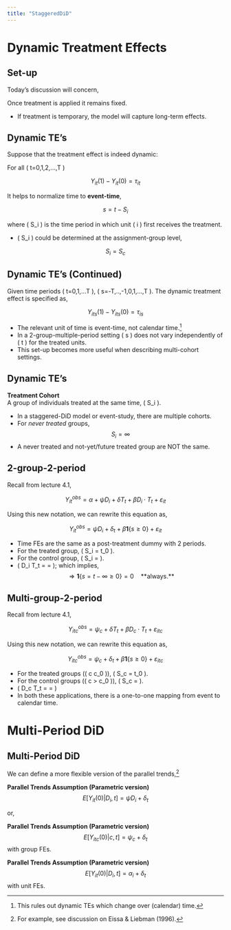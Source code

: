 ```yaml
---
title: "StaggeredDiD"
---
```


# Dynamic Treatment Effects

## Set-up

Today's discussion will concern,

::: {.alert .alert-danger}
Once treatment is applied it remains fixed.
:::

-   If treatment is temporary, the model will capture long-term effects.

## Dynamic TE's

Suppose that the treatment effect is indeed dynamic:

::: {.callout-note icon="false"}
For all ( t=0,1,2,...,T )

$$
Y_{it}(1)-Y_{it}(0) = \tau_{it}
$$
:::

It helps to normalize time to **event-time**,

$$
s=t-S_{i}
$$

where ( S_i ) is the time period in which unit ( i ) first receives the treatment.

-   ( S_i ) could be determined at the assignment-group level,

$$
S_i=S_c
$$

## Dynamic TE's (Continued)

Given time periods ( t=0,1,...T ), ( s=-T,..,-1,0,1,...,T ). The dynamic treatment effect is specified as,

::: {.callout-note icon="false"}
$$
Y_{its}(1)-Y_{its}(0) = \tau_{is}
$$
:::

-   The relevant unit of time is event-time, not calendar time.[^staggereddid-1]
-   In a 2-group-multiple-period setting ( s ) does not vary independently of ( t ) for the treated units.
-   This set-up becomes more useful when describing multi-cohort settings.

[^staggereddid-1]: This rules out dynamic TEs which change over (calendar) time.

## Dynamic TE's

::: {.callout-note icon="false"}
**Treatment Cohort**\
A group of individuals treated at the same time, ( S_i ).
:::

-   In a staggered-DiD model or event-study, there are multiple cohorts.
-   For *never treated* groups, $$
    S_i = \infty
    $$
-   A never treated and not-yet/future treated group are NOT the same.

## 2-group-2-period

Recall from lecture 4.1,

$$
Y^{obs}_{it} = \alpha + \psi D_i + \delta T_t + \beta D_i \cdot T_t + \varepsilon_{it}
$$

Using this new notation, we can rewrite this equation as,

$$
Y^{obs}_{it} = \psi D_i + \delta_t + \beta \mathbf{1}\{s \geq 0\} + \varepsilon_{it}
$$

-   Time FEs are the same as a post-treatment dummy with 2 periods.
-   For the treated group, ( S_i = t_0 ).
-   For the control group, ( S_i = \infty ).
-   ( D_i \cdot T_t = \mathbf{1}{t \geq S_i} = \mathbf{1}{s \geq 0} ); which implies, $$
    \Rightarrow \mathbf{1}\{s = t - \infty \geq 0\} = 0 \quad \text{**always.**}
    $$

## Multi-group-2-period

Recall from lecture 4.1,

$$
Y^{obs}_{itc} = \psi_c + \delta T_t + \beta D_c \cdot T_t + \varepsilon_{itc}
$$

Using this new notation, we can rewrite this equation as,

$$
Y^{obs}_{itc} = \psi_c + \delta_t + \beta \mathbf{1}\{s \geq 0\} + \varepsilon_{itc}
$$

-   For the treated groups (( c \leq c_0 )), ( S_c = t_0 ).
-   For the control groups (( c \> c_0 )), ( S_c = \infty ).
-   ( D_c \cdot T_t = \mathbf{1}{t \geq S_c} = \mathbf{1}{s \geq 0} )
-   In both these applications, there is a one-to-one mapping from event to calendar time.

# Multi-Period DiD

## Multi-Period DiD

We can define a more flexible version of the parallel trends,[^staggereddid-2]

[^staggereddid-2]: For example, see discussion on Eissa & Liebman (1996).

::: {.callout-note icon="false"}
**Parallel Trends Assumption (Parametric version)**\
$$
E[Y_{it}(0)|D_i, t] = \psi D_i + \delta_t
$$
:::

or,

::: {.callout-note icon="false"}
**Parallel Trends Assumption (Parametric version)**\
$$
E[Y_{itc}(0)|c, t] = \psi_c + \delta_t
$$ with group FEs.
:::

::: {.callout-note icon="false"}
**Parallel Trends Assumption (Parametric version)**\
$$
E[Y_{it}(0)|D_i, t] = \alpha_i + \delta_t
$$ with unit FEs.
:::
